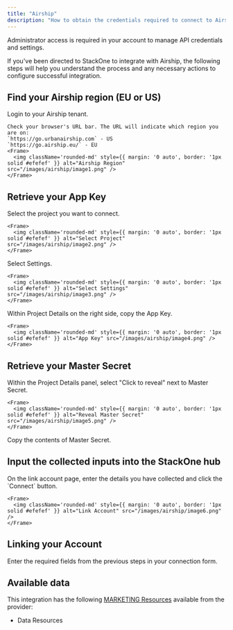 ```yaml
---
title: "Airship"
description: "How to obtain the credentials required to connect to Airship."
---
```



<Note>
  Administrator access is required in your account to manage API credentials and settings.
</Note>

If you've been directed to StackOne to integrate with Airship, the following steps will help you understand the process and any necessary actions to configure successful integration.

## Find your Airship region (EU or US)

<Steps>
  <Step title="Login to Airship">
    Login to your Airship tenant.

    Check your browser's URL bar. The URL will indicate which region you are on:
    `https://go.urbanairship.com` - US
    `https://go.airship.eu/` - EU
    <Frame>
      <img className='rounded-md' style={{ margin: '0 auto', border: '1px solid #efefef' }} alt="Airship Region" src="/images/airship/image1.png" />
    </Frame>
  </Step>
</Steps>

## Retrieve your App Key

<Steps>
  <Step title="Select Project">
    Select the project you want to connect.

    <Frame>
      <img className='rounded-md' style={{ margin: '0 auto', border: '1px solid #efefef' }} alt="Select Project" src="/images/airship/image2.png" />
    </Frame>
  </Step>

  <Step title="Select Settings">
    Select Settings.

    <Frame>
      <img className='rounded-md' style={{ margin: '0 auto', border: '1px solid #efefef' }} alt="Select Settings" src="/images/airship/image3.png" />
    </Frame>
  </Step>

  <Step title="Copy App Key">
    Within Project Details on the right side, copy the App Key.

    <Frame>
      <img className='rounded-md' style={{ margin: '0 auto', border: '1px solid #efefef' }} alt="App Key" src="/images/airship/image4.png" />
    </Frame>
  </Step>
</Steps>

## Retrieve your Master Secret

<Steps>
  <Step title="Reveal Master Secret">
    Within the Project Details panel, select "Click to reveal" next to Master Secret.

    <Frame>
      <img className='rounded-md' style={{ margin: '0 auto', border: '1px solid #efefef' }} alt="Reveal Master Secret" src="/images/airship/image5.png" />
    </Frame>
  </Step>

  <Step title="Copy Master Secret">
    Copy the contents of Master Secret.
  </Step>
</Steps>

## Input the collected inputs into the StackOne hub

<Steps>
  <Step title="Enter the Details">
    On the link account page, enter the details you have collected and click the `Connect` button.

    <Frame>
      <img className='rounded-md' style={{ margin: '0 auto', border: '1px solid #efefef' }} alt="Link Account" src="/images/airship/image6.png" />
    </Frame>
  </Step>
</Steps>


## Linking your Account

Enter the required fields from the previous steps in your connection form.

<IntegrationFooter />

## Available data

This integration has the following [MARKETING Resources](https://docs.stackone.com/reference/getting-started-with-your-api) available from the provider:
- Data Resources

